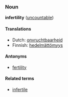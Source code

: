 ===Noun===
'''infertility''' ([[uncountable]])

====Translations====
*Dutch: [[onvruchtbaarheid]]
*Finnish: [[hedelmättömyys]]

====Antonyms====
*[[fertility]]

====Related terms====
*[[infertile]]
